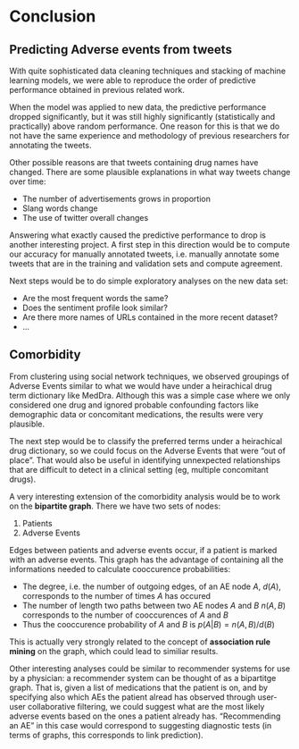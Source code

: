 # Conclusion

## Predicting Adverse events from tweets

With quite sophisticated data cleaning techniques and stacking of machine learning models, we were able to reproduce the order of predictive performance obtained in previous related work.

When the model was applied to new data, the predictive performance dropped significantly, but it was still highly significantly (statistically and practically) above random performance. One reason for this is that we do not have the same experience and methodology of previous researchers for annotating the tweets.

Other possible reasons are that tweets containing drug names have changed. There are some plausible explanations in what way tweets change over time:

+ The number of advertisements grows in proportion
+ Slang words change
+ The use of twitter overall changes

Answering what exactly caused the predictive performance to drop is another interesting project. A first step in this direction would be to compute our accuracy for manually annotated tweets, i.e. manually annotate some tweets that are in the training and validation sets and compute agreement.

Next steps would be to do simple exploratory analyses on the new data set:

+ Are the most frequent words the same?
+ Does the sentiment profile look similar?
+ Are there more names of URLs contained in the more recent dataset?
+ ...

## Comorbidity

From clustering using social network techniques, we observed groupings of Adverse Events similar to what we would have under a heirachical drug term dictionary like MedDra. Although this was a simple case where  we only considered one drug and ignored probable confounding factors like demographic data or concomitant medications, the results were very plausible.

The next step would be to classify the preferred terms under a heirachical drug dictionary, so we could focus on the Adverse Events that were "out of place". That would also be useful in identifying unnexpected relationships that are difficult to detect in a clinical setting (eg, multiple concomitant drugs).


A very interesting extension of the comorbidity analysis would be to work on the **bipartite graph**. There we have two sets of nodes:

1. Patients
2. Adverse Events

Edges between patients and adverse events occur, if a patient is marked with an adverse events. This graph has the advantage of containing all the informations needed to calculate cooccurence probabilities: 

+ The degree, i.e. the number of outgoing edges, of an AE node $A$, $d(A)$, corresponds to the number of times $A$ has occured
+ The number of length two paths between two AE nodes $A$ and $B$ $n(A,B)$ corresponds to the number of cooccurences of $A$ and $B$
+ Thus the cooccurence probability of $A$ and $B$ is $p(A\vert B) = n(A, B) / d(B)$

This is actually very strongly related to the concept of **association rule mining** on the graph, which could lead to similiar results.


Other interesting analyses could be similar to recommender systems for use by a physician: a recommender system can be thought of as a bipartitge graph. That is, given a list of medications that the patient is on, and by specifying also which AEs the patient alread has observed through user-user collaborative filtering, we could suggest what are the most likely adverse events based on the ones a patient already has. "Recommending an AE" in this case would correspond to suggesting diagnostic tests (in terms of graphs, this corresponds to link prediction).